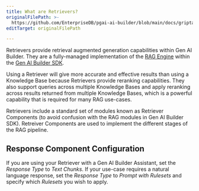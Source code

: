 ```yaml
---
title: What are Retrievers?
originalFilePath: >-
  https://github.com/EnterpriseDB/pgai-ai-builder/blob/main/docs/griptape-cloud/retrievers/what-are-retrievers.md
editTarget: originalFilePath

---
```


Retrievers provide retrieval augmented generation capabilities within Gen AI Builder. They are a fully-managed implementation of the [RAG Engine](/edb-postgres-ai/1.3/ai-factory/gen-ai/reference/sdk/engines) within the [Gen AI Builder SDK](/edb-postgres-ai/1.3/ai-factory/gen-ai/reference/sdk).

Using a Retriever will give more accurate and effective results than using a Knowledge Base because Retrievers provide reranking capabilities. They also support queries across multiple Knowledge Bases and apply reranking across results returned from multiple Knowledge Bases, which is a powerful capability that is required for many RAG use-cases.

Retrievers include a standard set of modules known as Retriever Components (to avoid confusion with the RAG modules in Gen AI Builder SDK). Retreiver Components are used to implement the different stages of the RAG pipeline.

## Response Component Configuration

If you are using your Retriever with a Gen AI Builder Assistant, set the *Response* *Type* to *Text Chunks*. If your use-case requires a natural language response, set the *Response* *Type* to *Prompt with Rulesets* and specify which *Rulesets* you wish to apply.
